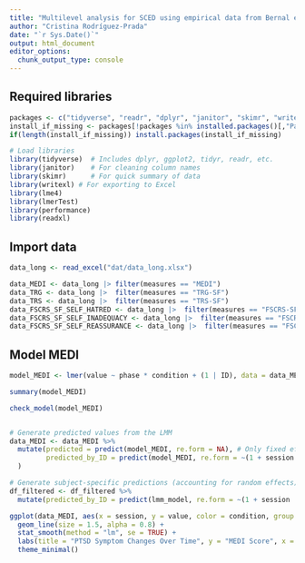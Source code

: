 ```yaml
---
title: "Multilevel analysis for SCED using empirical data from Bernal et al. 2025"
author: "Cristina Rodríguez-Prada"
date: "`r Sys.Date()`"
output: html_document
editor_options: 
  chunk_output_type: console
---
```


## Required libraries

```r
packages <- c("tidyverse", "readr", "dplyr", "janitor", "skimr", "writexl", "lme4", "lmerTest", "performance", "readxl")
install_if_missing <- packages[!packages %in% installed.packages()[,"Package"]]
if(length(install_if_missing)) install.packages(install_if_missing)

# Load libraries
library(tidyverse)  # Includes dplyr, ggplot2, tidyr, readr, etc.
library(janitor)    # For cleaning column names
library(skimr)      # For quick summary of data
library(writexl) # For exporting to Excel
library(lme4)
library(lmerTest)
library(performance)
library(readxl)
```

## Import data

```r
data_long <- read_excel("dat/data_long.xlsx")

data_MEDI <- data_long |> filter(measures == "MEDI")
data_TRG <- data_long |>  filter(measures == "TRG-SF")
data_TRS <- data_long |>  filter(measures == "TRS-SF")
data_FSCRS_SF_SELF_HATRED <- data_long |>  filter(measures == "FSCRS-SF_SELF-HATRED")
data_FSCRS_SF_SELF_INADEQUACY <- data_long |>  filter(measures == "FSCRS-SF_SELF-INADEQUACY")
data_FSCRS_SF_SELF_REASSURANCE <- data_long |>  filter(measures == "FSCRS-SF_SELF-REASSURANCE")
```

## Model MEDI

```r
model_MEDI <- lmer(value ~ phase * condition + (1 | ID), data = data_MEDI)

summary(model_MEDI)

check_model(model_MEDI)


# Generate predicted values from the LMM
data_MEDI <- data_MEDI %>%
  mutate(predicted = predict(model_MEDI, re.form = NA), # Only fixed effects
         predicted_by_ID = predict(model_MEDI, re.form = ~(1 + session | ID))  
  )

# Generate subject-specific predictions (accounting for random effects)
df_filtered <- df_filtered %>%
  mutate(predicted_by_ID = predict(lmm_model, re.form = ~(1 + session | ID)))  

ggplot(data_MEDI, aes(x = session, y = value, color = condition, group = ID)) +
  geom_line(size = 1.5, alpha = 0.8) +
  stat_smooth(method = "lm", se = TRUE) +
  labs(title = "PTSD Symptom Changes Over Time", y = "MEDI Score", x = "Session") +
  theme_minimal()
```
